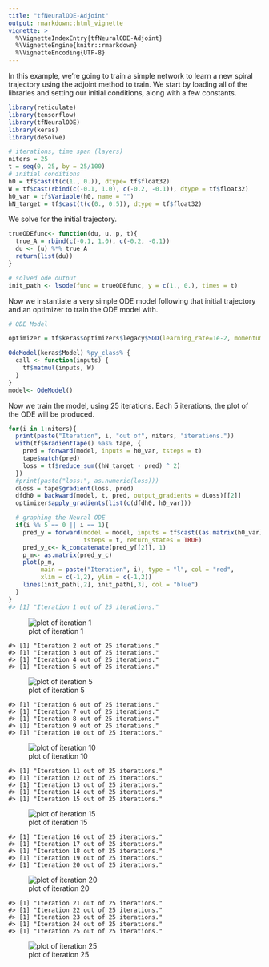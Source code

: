 ```yaml
---
title: "tfNeuralODE-Adjoint"
output: rmarkdown::html_vignette
vignette: >
  %\VignetteIndexEntry{tfNeuralODE-Adjoint}
  %\VignetteEngine{knitr::rmarkdown}
  %\VignetteEncoding{UTF-8}
---
```






In this example, we're going to train a simple network to learn a new spiral trajectory using the adjoint method to train. We start by loading all of the libraries and setting our initial conditions, along with a few constants.


```r
library(reticulate)
library(tensorflow)
library(tfNeuralODE)
library(keras)
library(deSolve)

# iterations, time span (layers)
niters = 25
t = seq(0, 25, by = 25/100)
# initial conditions
h0 = tf$cast(t(c(1., 0.)), dtype= tf$float32)
W = tf$cast(rbind(c(-0.1, 1.0), c(-0.2, -0.1)), dtype = tf$float32)
h0_var = tf$Variable(h0, name = "")
hN_target = tf$cast(t(c(0., 0.5)), dtype = tf$float32)
```

We solve for the initial trajectory.


```r
trueODEfunc<- function(du, u, p, t){
  true_A = rbind(c(-0.1, 1.0), c(-0.2, -0.1))
  du <- (u) %*% true_A
  return(list(du))
}

# solved ode output
init_path <- lsode(func = trueODEfunc, y = c(1., 0.), times = t)
```


Now we instantiate a very simple ODE model following that initial trajectory and an optimizer to train the ODE model with.


```r
# ODE Model

optimizer = tf$keras$optimizers$legacy$SGD(learning_rate=1e-2, momentum=0.95)

OdeModel(keras$Model) %py_class% {
  call <- function(inputs) {
    tf$matmul(inputs, W)
  }
}
model<- OdeModel()
```


Now we train the model, using 25 iterations. Each 5 iterations, the plot of the ODE will be produced.


```r
for(i in 1:niters){
  print(paste("Iteration", i, "out of", niters, "iterations."))
  with(tf$GradientTape() %as% tape, {
    pred = forward(model, inputs = h0_var, tsteps = t)
    tape$watch(pred)
    loss = tf$reduce_sum((hN_target - pred) ^ 2)
  })
  #print(paste("loss:", as.numeric(loss)))
  dLoss = tape$gradient(loss, pred)
  dfdh0 = backward(model, t, pred, output_gradients = dLoss)[[2]]
  optimizer$apply_gradients(list(c(dfdh0, h0_var)))

  # graphing the Neural ODE
  if(i %% 5 == 0 || i == 1){
    pred_y = forward(model = model, inputs = tf$cast((as.matrix(h0_var)), dtype = tf$float32),
                     tsteps = t, return_states = TRUE)
    pred_y_c<- k_concatenate(pred_y[[2]], 1)
    p_m<- as.matrix(pred_y_c)
    plot(p_m,
         main = paste("Iteration", i), type = "l", col = "red",
         xlim = c(-1,2), ylim = c(-1,2))
    lines(init_path[,2], init_path[,3], col = "blue")
  }
}
#> [1] "Iteration 1 out of 25 iterations."
```

![plot of iteration 1](unnamed-chunk-17-1.png)

```
#> [1] "Iteration 2 out of 25 iterations."
#> [1] "Iteration 3 out of 25 iterations."
#> [1] "Iteration 4 out of 25 iterations."
#> [1] "Iteration 5 out of 25 iterations."
```

![plot of iteration 5](unnamed-chunk-17-2.png)

```
#> [1] "Iteration 6 out of 25 iterations."
#> [1] "Iteration 7 out of 25 iterations."
#> [1] "Iteration 8 out of 25 iterations."
#> [1] "Iteration 9 out of 25 iterations."
#> [1] "Iteration 10 out of 25 iterations."
```

![plot of iteration 10](unnamed-chunk-17-3.png)

```
#> [1] "Iteration 11 out of 25 iterations."
#> [1] "Iteration 12 out of 25 iterations."
#> [1] "Iteration 13 out of 25 iterations."
#> [1] "Iteration 14 out of 25 iterations."
#> [1] "Iteration 15 out of 25 iterations."
```

![plot of iteration 15](unnamed-chunk-17-4.png)

```
#> [1] "Iteration 16 out of 25 iterations."
#> [1] "Iteration 17 out of 25 iterations."
#> [1] "Iteration 18 out of 25 iterations."
#> [1] "Iteration 19 out of 25 iterations."
#> [1] "Iteration 20 out of 25 iterations."
```

![plot of iteration 20](unnamed-chunk-17-5.png)

```
#> [1] "Iteration 21 out of 25 iterations."
#> [1] "Iteration 22 out of 25 iterations."
#> [1] "Iteration 23 out of 25 iterations."
#> [1] "Iteration 24 out of 25 iterations."
#> [1] "Iteration 25 out of 25 iterations."
```

![plot of iteration 25](unnamed-chunk-17-6.png)


